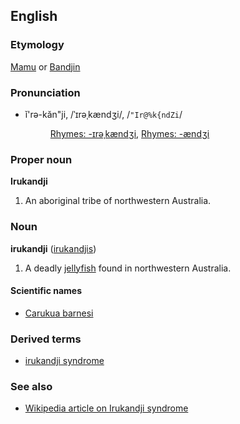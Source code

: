 ==English==
===Etymology===
[[Mamu]] or [[Bandjin]]<!-- australian aboriginal languages - hard to find detailed info -->

===Pronunciation===
*ĭ'rə-kăn"ji, /ˈɪrəˌkændʒi/, /<tt>"Ir@%k{ndZi</tt>/
*:[[Rhymes:English:-ɪrəˌkændʒi|Rhymes: -ɪrəˌkændʒi]], [[Rhymes:English:-ændʒi|Rhymes: -ændʒi]]

===Proper noun===
'''Irukandji'''

# An aboriginal tribe of northwestern Australia.

===Noun===
'''irukandji''' ([[irukandjis]])<!-- more often capitalised than not -->

# A deadly [[jellyfish]] found in northwestern Australia.

====Scientific names====
*[[Carukua barnesi]]

===Derived terms===
*[[irukandji syndrome]]<!-- phrase may have come into use before the tribe's name was used for the jellyfish alone -->

===See also===
*[[w:Irukandji syndrome|Wikipedia article on Irukandji syndrome]]
